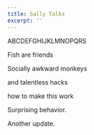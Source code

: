 ```yaml
---
title: Sally Talks
excerpt: ''
---
```


ABCDEFGHIJKLMNOPQRS

Fish are friends

Socially awkward monkeys

and talentless hacks

how to make this work

Surprising behavior.

Another update.
